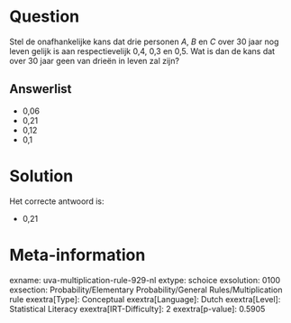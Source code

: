 Question
========

Stel de onafhankelijke kans dat drie personen *A*, *B* en *C* over 30
jaar nog leven gelijk is aan respectievelijk 0,4, 0,3 en 0,5. Wat is dan
de kans dat over 30 jaar geen van drieën in leven zal zijn?

Answerlist
----------

* 0,06
* 0,21
* 0,12
* 0,1

Solution
========

Het correcte antwoord is: 

* 0,21

Meta-information
================
exname: uva-multiplication-rule-929-nl
extype: schoice
exsolution: 0100
exsection: Probability/Elementary Probability/General Rules/Multiplication rule
exextra[Type]: Conceptual
exextra[Language]: Dutch
exextra[Level]: Statistical Literacy
exextra[IRT-Difficulty]: 2
exextra[p-value]: 0.5905

